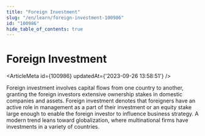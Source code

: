 ```yaml
---
title: "Foreign Investment"
slug: "/en/learn/foreign-investment-100986"
id: "100986"
hide_table_of_contents: true
---
```



# Foreign Investment

<ArticleMeta id={100986} updatedAt={'2023-09-26 13:58:51'} />
<div className='border-solid border-b border-t-0 my-4 border-[var(--ifm-color-gray-300)]' />

Foreign investment involves capital flows from one country to another, granting the foreign investors extensive ownership stakes in domestic companies and assets. Foreign investment denotes that foreigners have an active role in management as a part of their investment or an equity stake large enough to enable the foreign investor to influence business strategy. A modern trend leans toward globalization, where multinational firms have investments in a variety of countries.

